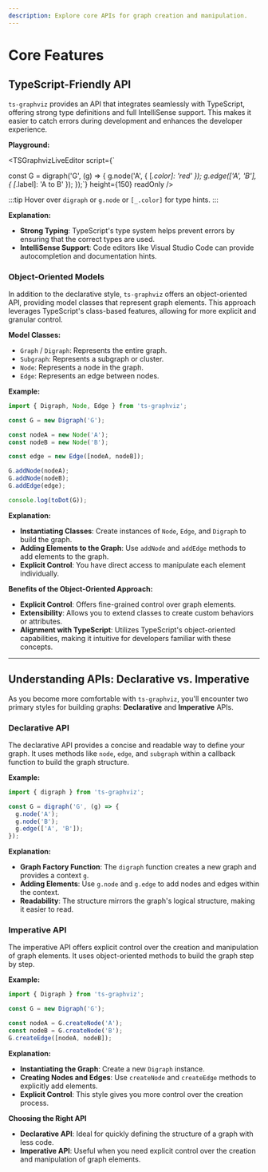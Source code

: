 ```yaml
---
description: Explore core APIs for graph creation and manipulation.
---
```



# Core Features

## TypeScript-Friendly API

`ts-graphviz` provides an API that integrates seamlessly with TypeScript, offering strong type definitions and full IntelliSense support. This makes it easier to catch errors during development and enhances the developer experience.

**Playground:**

 <TSGraphvizLiveEditor
  script={`

const G = digraph('G', (g) => {
    g.node('A', { [_.color]: 'red' });
    g.edge(['A', 'B'], { [_.label]: 'A to B' });
});`}
  height={150}
  readOnly
/>

:::tip
Hover over `digraph` or `g.node` or `[_.color]` for type hints.
:::

**Explanation:**

- **Strong Typing**: TypeScript's type system helps prevent errors by ensuring that the correct types are used.
- **IntelliSense Support**: Code editors like Visual Studio Code can provide autocompletion and documentation hints.

### Object-Oriented Models

In addition to the declarative style, `ts-graphviz` offers an object-oriented API, providing model classes that represent graph elements. This approach leverages TypeScript's class-based features, allowing for more explicit and granular control.

**Model Classes:**

- `Graph` / `Digraph`: Represents the entire graph.
- `Subgraph`: Represents a subgraph or cluster.
- `Node`: Represents a node in the graph.
- `Edge`: Represents an edge between nodes.

**Example:**

```typescript
import { Digraph, Node, Edge } from 'ts-graphviz';

const G = new Digraph('G');

const nodeA = new Node('A');
const nodeB = new Node('B');

const edge = new Edge([nodeA, nodeB]);

G.addNode(nodeA);
G.addNode(nodeB);
G.addEdge(edge);

console.log(toDot(G));
```

**Explanation:**

- **Instantiating Classes**: Create instances of `Node`, `Edge`, and `Digraph` to build the graph.
- **Adding Elements to the Graph**: Use `addNode` and `addEdge` methods to add elements to the graph.
- **Explicit Control**: You have direct access to manipulate each element individually.

**Benefits of the Object-Oriented Approach:**

- **Explicit Control**: Offers fine-grained control over graph elements.
- **Extensibility**: Allows you to extend classes to create custom behaviors or attributes.
- **Alignment with TypeScript**: Utilizes TypeScript's object-oriented capabilities, making it intuitive for developers familiar with these concepts.

---

## Understanding APIs: Declarative vs. Imperative

As you become more comfortable with `ts-graphviz`, you'll encounter two primary styles for building graphs: **Declarative** and **Imperative** APIs.

### Declarative API

The declarative API provides a concise and readable way to define your graph. It uses methods like `node`, `edge`, and `subgraph` within a callback function to build the graph structure.

**Example:**

```typescript
import { digraph } from 'ts-graphviz';

const G = digraph('G', (g) => {
  g.node('A');
  g.node('B');
  g.edge(['A', 'B']);
});
```

**Explanation:**

- **Graph Factory Function**: The `digraph` function creates a new graph and provides a context `g`.
- **Adding Elements**: Use `g.node` and `g.edge` to add nodes and edges within the context.
- **Readability**: The structure mirrors the graph's logical structure, making it easier to read.

### Imperative API

The imperative API offers explicit control over the creation and manipulation of graph elements. It uses object-oriented methods to build the graph step by step.

**Example:**

```typescript
import { Digraph } from 'ts-graphviz';

const G = new Digraph('G');

const nodeA = G.createNode('A');
const nodeB = G.createNode('B');
G.createEdge([nodeA, nodeB]);
```

**Explanation:**

- **Instantiating the Graph**: Create a new `Digraph` instance.
- **Creating Nodes and Edges**: Use `createNode` and `createEdge` methods to explicitly add elements.
- **Explicit Control**: This style gives you more control over the creation process.

**Choosing the Right API**

- **Declarative API**: Ideal for quickly defining the structure of a graph with less code.
- **Imperative API**: Useful when you need explicit control over the creation and manipulation of graph elements.
